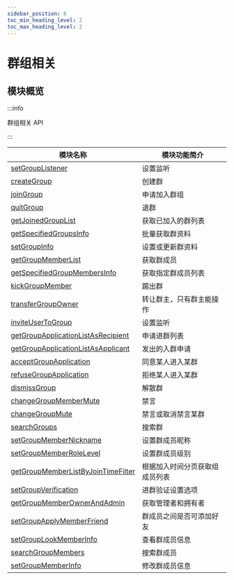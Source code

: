 ```yaml
---
sidebar_position: 6
toc_min_heading_level: 2
toc_max_heading_level: 2
---
```


# 群组相关

## 模块概览

:::info

群组相关 API

:::

| 模块名称                                                                                         | 模块功能简介                   |
| ------------------------------------------------------------------------------------------------ | ------------------------------ |
| [setGroupListener](docs/sdks/api/group/setGroupListener.mdx)                                     | 设置监听                       |
| [createGroup](docs/sdks/api/group/createGroup.mdx)                                               | 创建群                         |
| [joinGroup](docs/sdks/api/group/joinGroup.mdx)                                                   | 申请加入群组                   |
| [quitGroup](docs/sdks/api/group/quitGroup.mdx)                                                   | 退群                           |
| [getJoinedGroupList](docs/sdks/api/group/getJoinedGroupList.mdx)                                 | 获取已加入的群列表             |
| [getSpecifiedGroupsInfo](docs/sdks/api/group/getSpecifiedGroupsInfo.mdx)                         | 批量获取群资料                 |
| [setGroupInfo](docs/sdks/api/group/setGroupInfo.mdx)                                             | 设置或更新群资料               |
| [getGroupMemberList](docs/sdks/api/group/getGroupMemberList.mdx)                                 | 获取群成员                     |
| [getSpecifiedGroupMembersInfo](docs/sdks/api/group/getSpecifiedGroupMembersInfo.mdx)             | 获取指定群成员列表             |
| [kickGroupMember](docs/sdks/api/group/kickGroupMember.mdx)                                       | 踢出群                         |
| [transferGroupOwner](docs/sdks/api/group/transferGroupOwner.mdx)                                 | 转让群主，只有群主能操作       |
| [inviteUserToGroup](docs/sdks/api/group/inviteUserToGroup.mdx)                                   | 设置监听                       |
| [getGroupApplicationListAsRecipient](docs/sdks/api/group/getGroupApplicationListAsRecipient.mdx) | 申请进群列表                   |
| [getGroupApplicationListAsApplicant](docs/sdks/api/group/getGroupApplicationListAsApplicant.mdx) | 发出的入群申请                 |
| [acceptGroupApplication](docs/sdks/api/group/acceptGroupApplication.mdx)                         | 同意某人进入某群               |
| [refuseGroupApplication](docs/sdks/api/group/refuseGroupApplication.mdx)                         | 拒绝某人进入某群               |
| [dismissGroup](docs/sdks/api/group/dismissGroup.mdx)                                             | 解散群                         |
| [changeGroupMemberMute](docs/sdks/api/group/changeGroupMemberMute.mdx)                           | 禁言                           |
| [changeGroupMute](docs/sdks/api/group/changeGroupMute.mdx)                                       | 禁言或取消禁言某群             |
| [searchGroups](docs/sdks/api/group/searchGroups.mdx)                                             | 搜索群                         |
| [setGroupMemberNickname](docs/sdks/api/group/setGroupMemberNickname.mdx)                         | 设置群成员昵称                 |
| [setGroupMemberRoleLevel](docs/sdks/api/group/setGroupMemberRoleLevel.mdx)                       | 设置群成员级别                 |
| [getGroupMemberListByJoinTimeFilter](docs/sdks/api/group/getGroupMemberListByJoinTimeFilter.mdx) | 根据加入时间分页获取组成员列表 |
| [setGroupVerification](docs/sdks/api/group/setGroupVerification.mdx)                             | 进群验证设置选项               |
| [getGroupMemberOwnerAndAdmin](docs/sdks/api/group/getGroupMemberOwnerAndAdmin.mdx)               | 获取管理者和拥有者             |
| [setGroupApplyMemberFriend](docs/sdks/api/group/setGroupApplyMemberFriend.mdx)                   | 群成员之间是否可添加好友       |
| [setGroupLookMemberInfo](docs/sdks/api/group/setGroupLookMemberInfo.mdx)                         | 查看群成员信息                 |
| [searchGroupMembers](docs/sdks/api/group/searchGroupMembers.mdx)                                 | 搜索群成员                     |
| [setGroupMemberInfo](docs/sdks/api/group/setGroupMemberInfo.mdx)                                 | 修改群成员信息                 |
